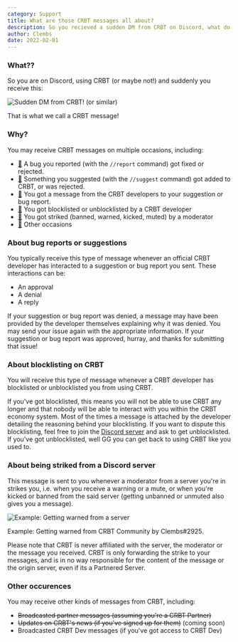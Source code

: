 ```yaml
---
category: Support
title: What are those CRBT messages all about?
description: So you recieved a sudden DM from CRBT on Discord, what do you do??? This guide is here to help!
author: Clembs
date: 2022-02-01
---
```


<script lang="ts">
	'$lib/components/BlogHeader.svelte';
</script>

<MetaTags title={title} description={description} />
<BlogHeader metadata={metadata} />

<section itemprop="articleBody">

### What??

So you are on Discord, using CRBT (or maybe not!) and suddenly you receive this:

![Sudden DM from CRBT!](https://cdn.discordapp.com/attachments/639241740800491566/937984726550077460/unknown.png) (or similar)

That is what we call a CRBT message!

### Why?

You may receive CRBT messages on multiple occasions, including:

- [🔗](#about-bug-reports-or-suggestions) A bug you reported (with the `//report` command) got fixed or rejected.
- [🔗](#about-bug-reports-or-suggestions) Something you suggested (with the `//suggest` command) got added to CRBT, or was rejected.
- [🔗](#about-bug-reports-or-suggestions) You got a message from the CRBT developers to your suggestion or bug report.
- [🔗](#about-blocklisting-on-crbt) You got blocklisted or unblocklisted by a CRBT developer
- [🔗](#about-being-striked-from-a-discord-server) You got striked (banned, warned, kicked, muted) by a moderator
- [🔗](#other-occurences) Other occasions

### About bug reports or suggestions

You typically receive this type of message whenever an official CRBT developer has interacted to a suggestion or bug report you sent. These interactions can be:

- An approval
- A denial
- A reply

If your suggestion or bug report was denied, a message may have been provided by the developer themselves explaining why it was denied. You may send your issue again with the appropriate information.
If your suggestion or bug report was approved, hurray, and thanks for submitting that issue!

### About blocklisting on CRBT

You will receive this type of message whenever a CRBT developer has blocklisted or unblocklisted you from using CRBT.

If you've got blocklisted, this means you will not be able to use CRBT any longer and that nobody will be able to interact with you within the CRBT economy system. Most of the times a message is attached by the developer detailing the reasoning behind your blocklisting. If you want to dispute this blocklisting, feel free to join the [Discord server](https://crbt.ga/discord) and ask to get unblocklisted.
If you've got unblocklisted, well GG you can get back to using CRBT like you used to.

### About being striked from a Discord server

This message is sent to you whenever a moderator from a server you're in strikes you, i.e. when you receive a warning or a mute, or when you're kicked or banned from the said server (getting unbanned or unmuted also gives you a message).

<img
	src="https://cdn.discordapp.com/attachments/859414550155624459/868251275106615296/unknown.png"
	alt="Example: Getting warned from a server"
/>

Example: Getting warned from CRBT Community by Clembs#2925.

Please note that CRBT is never affiliated with the server, the moderator or the message you received. CRBT is only forwarding the strike to your messages, and is in no way responsible for the content of the message or the origin server, even if its a Partnered Server.

### Other occurences

You may receive other kinds of messages from CRBT, including:

- ~~Broadcasted partner messages (assuming you're a CRBT Partner)~~
- ~~Updates on CRBT's news (if you've signed up for them)~~ (coming soon)
- Broadcasted CRBT Dev messages (if you've got access to CRBT Dev)

</section>
